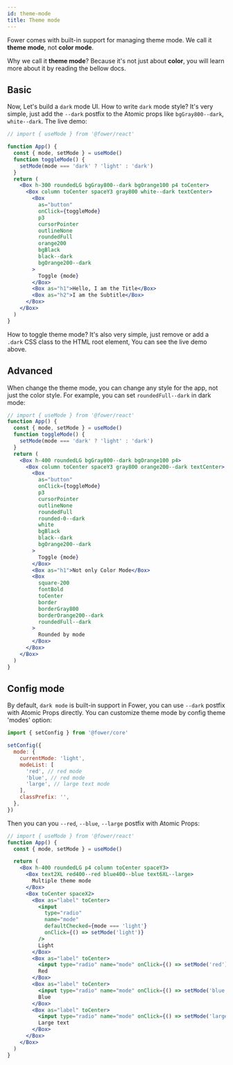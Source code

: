 ```yaml
---
id: theme-mode
title: Theme mode
---
```



Fower comes with built-in support for managing theme mode. We call it **theme mode**, not **color mode**.

Why we call it **theme mode**? Because it's not just about **color**, you will learn more about it by reading the bellow docs.

## Basic

Now, Let's build a `dark` mode UI. How to write `dark` mode style? It's very simple, just add the `--dark` postfix to the Atomic props like `bgGray800--dark`, `white--dark`. The live demo:

```jsx live
// import { useMode } from '@fower/react'

function App() {
  const { mode, setMode } = useMode()
  function toggleMode() {
    setMode(mode === 'dark' ? 'light' : 'dark')
  }
  return (
    <Box h-300 roundedLG bgGray800--dark bgOrange100 p4 toCenter>
      <Box column toCenter spaceY3 gray800 white--dark textCenter>
        <Box
          as="button"
          onClick={toggleMode}
          p3
          cursorPointer
          outlineNone
          roundedFull
          orange200
          bgBlack
          black--dark
          bgOrange200--dark
        >
          Toggle {mode}
        </Box>
        <Box as="h1">Hello, I am the Title</Box>
        <Box as="h2">I am the Subtitle</Box>
      </Box>
    </Box>
  )
}
```

How to toggle theme mode? It's also very simple, just remove or add a `.dark` CSS class to the HTML root element, You can see the live demo above.

## Advanced

When change the theme mode, you can change any style for the app, not just the color style. For example, you can set `roundedFull--dark` in dark mode:

```jsx live
// import { useMode } from '@fower/react'
function App() {
  const { mode, setMode } = useMode()
  function toggleMode() {
    setMode(mode === 'dark' ? 'light' : 'dark')
  }
  return (
    <Box h-400 roundedLG bgGray800--dark bgOrange100 p4>
      <Box column toCenter spaceY3 gray800 orange200--dark textCenter>
        <Box
          as="button"
          onClick={toggleMode}
          p3
          cursorPointer
          outlineNone
          roundedFull
          rounded-0--dark
          white
          bgBlack
          black--dark
          bgOrange200--dark
        >
          Toggle {mode}
        </Box>
        <Box as="h1">Not only Color Mode</Box>
        <Box
          square-200
          fontBold
          toCenter
          border
          borderGray800
          borderOrange200--dark
          roundedFull--dark
        >
          Rounded by mode
        </Box>
      </Box>
    </Box>
  )
}
```

## Config mode

By default, `dark mode` is built-in support in Fower, you can use `--dark` postfix with Atomic Props directly. You can customize theme mode by config theme 'modes' option:

```jsx
import { setConfig } from '@fower/core'

setConfig({
  mode: {
    currentMode: 'light',
    modeList: [
      'red', // red mode
      'blue', // red mode
      'large', // large text mode
    ],
    classPrefix: '',
  },
})
```

Then you can you `--red`, `--blue`, `--large` postfix with Atomic Props:

<Modes />

```jsx
// import { useMode } from '@fower/react'
function App() {
  const { mode, setMode } = useMode()

  return (
    <Box h-400 roundedLG p4 column toCenter spaceY3>
      <Box text2XL red400--red blue400--blue text6XL--large>
        Multiple theme mode
      </Box>
      <Box toCenter spaceX2>
        <Box as="label" toCenter>
          <input
            type="radio"
            name="mode"
            defaultChecked={mode === 'light'}
            onClick={() => setMode('light')}
          />
          Light
        </Box>
        <Box as="label" toCenter>
          <input type="radio" name="mode" onClick={() => setMode('red')} />
          Red
        </Box>
        <Box as="label" toCenter>
          <input type="radio" name="mode" onClick={() => setMode('blue')} />
          Blue
        </Box>
        <Box as="label" toCenter>
          <input type="radio" name="mode" onClick={() => setMode('large')} />
          Large text
        </Box>
      </Box>
    </Box>
  )
}
```
